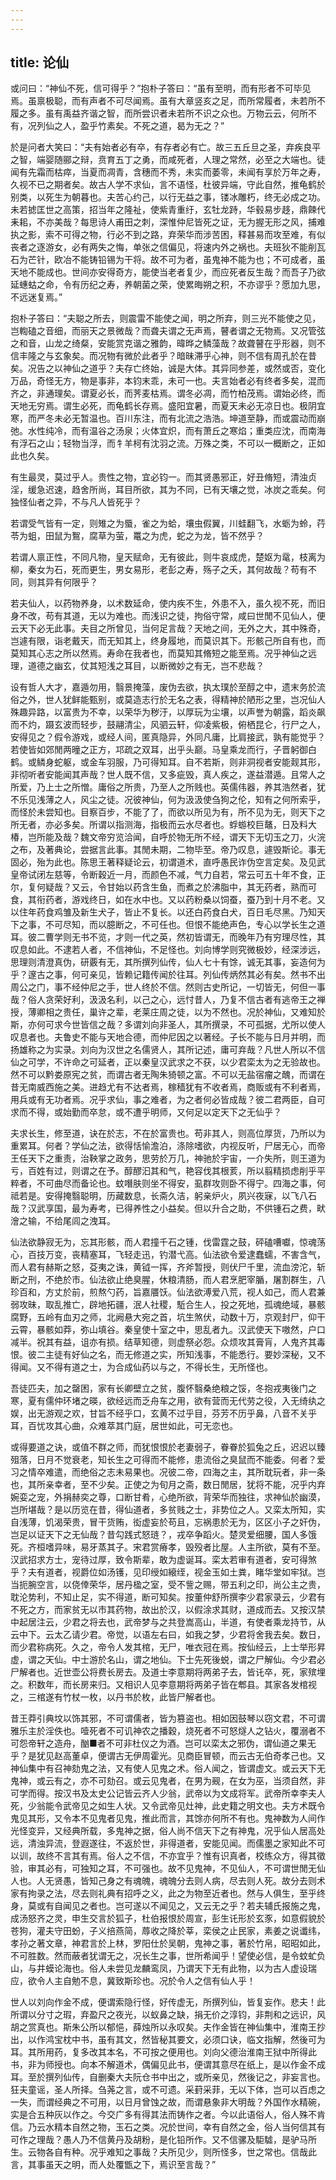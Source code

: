 ```yaml
---
---
---
```

title: 论仙
---




或问曰：“神仙不死，信可得乎？”抱朴子答曰：“虽有至明，而有形者不可毕见焉。虽禀极聪，而有声者不可尽闻焉。虽有大章竖亥之足，而所常履者，未若所不履之多。虽有禹益齐谐之智，而所尝识者未若所不识之众也。万物云云，何所不有，况列仙之人，盈乎竹素矣。不死之道，曷为无之？”

於是问者大笑曰：“夫有始者必有卒，有存者必有亡。故三五丘旦之圣，弃疾良平之智，端婴随郦之辩，贲育五丁之勇，而咸死者，人理之常然，必至之大端也。徒闻有先霜而枯瘁，当夏而凋青，含穗而不秀，未实而萎零，未闻有享於万年之寿，久视不已之期者矣。故古人学不求仙，言不语怪，杜彼异端，守此自然，推龟鹤於别类，以死生为朝暮也。夫苦心约己，以行无益之事，镂冰雕朽，终无必成之功。未若摅匡世之高策，招当年之隆祉，使紫青重纡，玄牡龙跱，华毂易步趍，鼎餗代耒耜，不亦美哉？每思诗人甫田之刺，深惟仲尼皆死之证，无为握无形之风，捕难执之影，索不可得之物，行必不到之路，弃荣华而涉苦困，释甚易而攻至难，有似丧者之逐游女，必有两失之悔，单张之信偏见，将速内外之祸也。夫班狄不能削瓦石为芒针，欧冶不能铸铅锡为干将。故不可为者，虽鬼神不能为也；不可成者，虽天地不能成也。世间亦安得奇方，能使当老者复少，而应死者反生哉？而吾子乃欲延蟪蛄之命，令有历纪之寿，养朝菌之荣，使累晦朔之积，不亦谬乎？愿加九思，不远迷复焉。”

抱朴子答曰：“夫聪之所去，则震雷不能使之闻，明之所弃，则三光不能使之见，岂輷磕之音细，而丽天之景微哉？而聋夫谓之无声焉，瞽者谓之无物焉。又况管弦之和音，山龙之绮粲，安能赏克谐之雅韵，暐晔之鳞藻哉？故聋瞽在乎形器，则不信丰隆之与玄象矣。而况物有微於此者乎？暗昧滞乎心神，则不信有周孔於在昔矣。况告之以神仙之道乎？夫存亡终始，诚是大体。其异同参差，或然或否，变化万品，奇怪无方，物是事非，本钧末乖，未可一也。夫言始者必有终者多矣，混而齐之，非通理矣。谓夏必长，而荠麦枯焉。谓冬必凋，而竹柏茂焉。谓始必终，而天地无穷焉。谓生必死，而龟鹤长存焉。盛阳宜暑，而夏天未必无凉日也。极阴宜寒，而严冬未必无暂温也。百川东注，而有北流之浩浩。坤道至静，而或震动而崩弛。水性纯冷，而有温谷之汤泉；火体宜炽，而有萧丘之寒焰；重类应沈，而南海有浮石之山；轻物当浮，而牜羊柯有沈羽之流。万殊之类，不可以一概断之，正如此也久矣。

有生最灵，莫过乎人。贵性之物，宜必钧一。而其贤愚邪正，好丑脩短，清浊贞淫，缓急迟速，趋舍所尚，耳目所欲，其为不同，已有天壤之觉，冰炭之乖矣。何独怪仙者之异，不与凡人皆死乎？

若谓受气皆有一定，则雉之为蜃，雀之为蛤，壤虫假翼，川蛙翻飞，水蛎为蛉，荇苓为蛆，田鼠为鴽，腐草为萤，鼍之为虎，蛇之为龙，皆不然乎？

若谓人禀正性，不同凡物，皇天赋命，无有彼此，则牛哀成虎，楚妪为鼋，枝离为柳，秦女为石，死而更生，男女易形，老彭之寿，殇子之夭，其何故哉？苟有不同，则其异有何限乎？

若夫仙人，以药物养身，以术数延命，使内疾不生，外患不入，虽久视不死，而旧身不改，苟有其道，无以为难也。而浅识之徒，拘俗守常，咸曰世閒不见仙人，便云天下必无此事。夫目之所曾见，当何足言哉？天地之间，无外之大，其中殊奇，岂遽有限，诣老戴天，而无知其上，终身履地，而莫识其下。形骸己所自有也，而莫知其心志之所以然焉。寿命在我者也，而莫知其脩短之能至焉。况乎神仙之远理，道德之幽玄，仗其短浅之耳目，以断微妙之有无，岂不悲哉？

设有哲人大才，嘉遁勿用，翳景掩藻，废伪去欲，执太璞於至醇之中，遗末务於流俗之外，世人犹鲜能甄别，或莫造志行於无名之表，得精神於陋形之里，岂况仙人殊趣异路，以富贵为不幸，以荣华为秽汙，以厚玩为尘壤，以声誉为朝露，蹈炎飙而不灼，蹑玄波而轻步，鼓翮清尘，风驷云轩，仰凌紫极，俯栖昆仑，行尸之人，安得见之？假令游戏，或经人间，匿真隐异，外同凡庸，比肩接武，孰有能觉乎？若使皆如郊閒两曈之正方，邛疏之双耳，出乎头巅。马皇乘龙而行，子晋躬御白鹤。或鳞身蛇躯，或金车羽服，乃可得知耳。自不若斯，则非洞视者安能觌其形，非彻听者安能闻其声哉？世人既不信，又多疵毁，真人疾之，遂益潜遁。且常人之所爱，乃上士之所憎。庸俗之所贵，乃至人之所贱也。英儒伟器，养其浩然者，犹不乐见浅薄之人，风尘之徒。况彼神仙，何为汲汲使刍狗之伦，知有之何所索乎，而怪於未尝知也。目察百步，不能了了，而欲以所见为有，所不见为无，则天下之所无者，亦必多矣。所谓以指测海，指极而云水尽者也。蜉蝣校巨鼇，日及料大椿，岂所能及哉？魏文帝穷览洽闻，自呼於物无所不经，谓天下无切玉之刀，火浣之布，及著典论，尝据言此事。其閒未期，二物毕至。帝乃叹息，遽毁斯论。事无固必，殆为此也。陈思王著释疑论云，初谓道术，直呼愚民诈伪空言定矣。及见武皇帝试闭左慈等，令断穀近一月，而颜色不减，气力自若，常云可五十年不食，正尔，复何疑哉？又云，令甘始以药含生鱼，而煮之於沸脂中，其无药者，熟而可食，其衔药者，游戏终日，如在水中也。又以药粉桑以饲蚕，蚕乃到十月不老。又以住年药食鸡雏及新生犬子，皆止不复长。以还白药食白犬，百日毛尽黑。乃知天下之事，不可尽知，而以臆断之，不可任也。但恨不能绝声色，专心以学长生之道耳。彼二曹学则无书不览，才则一代之英，然初皆谓无，而晚年乃有穷理尽性，其叹息如此。不逮若人者，不信神仙，不足怪也。刘向博学则究微极妙，经深涉远，思理则清澄真伪，研覈有无，其所撰列仙传，仙人七十有馀，诚无其事，妄造何为乎？邃古之事，何可亲见，皆赖记籍传闻於往耳。列仙传炳然其必有矣。然书不出周公之门，事不经仲尼之手，世人终於不信。然则古史所记，一切皆无，何但一事哉？俗人贪荣好利，汲汲名利，以己之心，远忖昔人，乃复不信古者有逃帝王之禅授，薄卿相之贵任，巢许之辈，老莱庄周之徒，以为不然也。况於神仙，又难知於斯，亦何可求今世皆信之哉？多谓刘向非圣人，其所撰录，不可孤据，尤所以使人叹息者也。夫鲁史不能与天地合德，而仲尼因之以著经。子长不能与日月并明，而扬雄称之为实录。刘向为汉世之名儒贤人，其所记述，庸可弃哉？凡世人所以不信仙之可学，不许命之可延者，正以秦皇汉武求之不获，以少君栾太为之无验故也。然不可以黔娄原宪之贫，而谓古者无陶朱猗顿之富。不可以无盐宿瘤之醜，而谓在昔无南威西施之美。进趋尤有不达者焉，稼穑犹有不收者焉，商贩或有不利者焉，用兵或有无功者焉。况乎求仙，事之难者，为之者何必皆成哉？彼二君两臣，自可求而不得，或始勤而卒怠，或不遭乎明师，又何足以定天下之无仙乎？

夫求长生，修至道，诀在於志，不在於富贵也。苟非其人，则高位厚货，乃所以为重累耳。何者？学仙之法，欲得恬愉澹泊，涤除嗜欲，内视反听，尸居无心，而帝王任天下之重责，治鞅掌之政务，思劳於万几，神驰於宇宙，一介失所，则王道为亏，百姓有过，则谓之在予。醇醪汩其和气，艳容伐其根荄，所以翦精损虑削乎平粹者，不可曲尽而备论也。蚊噆肤则坐不得安，虱群攻则卧不得宁。四海之事，何祗若是。安得掩翳聪明，历藏数息，长斋久洁，躬亲炉火，夙兴夜寐，以飞八石哉？汉武享国，最为寿考，已得养性之小益矣。但以升合之助，不供锺石之费，畎澮之输，不给尾闾之洩耳。

仙法欲静寂无为，忘其形骸，而人君撞千石之锺，伐雷霆之鼓，砰磕嘈囐，惊魂荡心，百技万变，丧精塞耳，飞轻走迅，钓潜弋高。仙法欲令爱逮蠢蠕，不害含气，而人君有赫斯之怒，芟夷之诛，黄钺一挥，齐斧暂授，则伏尸千里，流血滂沱，斩断之刑，不绝於市。仙法欲止绝臭腥，休粮清肠，而人君烹肥宰腯，屠割群生，八珍百和，方丈於前，煎熬勺药，旨嘉餍饫。仙法欲溥爱八荒，视人如己，而人君兼弱攻昧，取乱推亡，辟地拓疆，泯人社稷，駈合生人，投之死地，孤魂绝域，暴骸腐野，五岭有血刃之师，北阙悬大宛之首，坑生煞伏，动数十万，京观封尸，仰干云霄，暴骸如莽，弥山填谷。秦皇使十室之中，思乱者九。汉武使天下嗷然，户口减半。祝其有益，诅亦有损。结草知德，则虚祭必怨。众烦攻其膏肓，人鬼齐其毒恨。彼二主徒有好仙之名，而无修道之实，所知浅事，不能悉行。要妙深秘，又不得闻。又不得有道之士，为合成仙药以与之，不得长生，无所怪也。

吾徒匹夫，加之罄困，家有长卿壁立之贫，腹怀翳桑绝粮之馁，冬抱戎夷後门之寒，夏有儒仲环堵之暎，欲经远而乏舟车之用，欲有营而无代劳之役，入无绮纨之娱，出无游观之欢，甘旨不经乎口，玄黄不过乎目，芬芳不历乎鼻，八音不关乎耳，百忧攻其心曲，众难萃其门庭，居世如此，可无恋也。

或得要道之诀，或值不群之师，而犹恨恨於老妻弱子，眷眷於狐兔之丘，迟迟以臻殂落，日月不觉衰老，知长生之可得而不能修，患流俗之臭鼠而不能委。何者？爱习之情卒难遣，而绝俗之志未易果也。况彼二帝，四海之主，其所耽玩者，非一条也，其所亲幸者，至不少矣。正使之为旬月之斋，数日閒居，犹将不能，况乎内弃婉娈之宠，外捐赫奕之尊，口断甘肴，心绝所欲，背荣华而独往，求神仙於幽漠，岂所堪哉？是以历览在昔，得仙道者，多贫贱之士，非势位之人。又栾太所知，实自浅薄，饥渴荣贵，冒干货贿，衒虚妄於苟且，忘祸患於无为，区区小子之奸伪，岂足以证天下之无仙哉？昔勾践式怒琏？，戎卒争蹈火。楚灵爱细腰，国人多饿死。齐桓嗜异味，易牙蒸其子。宋君赏瘠孝，毁殁者比屋。人主所欲，莫有不至。汉武招求方士，宠待过厚，致令斯辈，敢为虚诞耳。栾太若审有道者，安可得煞乎？夫有道者，视爵位如汤镬，见印绶如縗绖，视金玉如土粪，睹华堂如牢狱。岂当扼腕空言，以侥倖荣华，居丹楹之室，受不訾之赐，带五利之印，尚公主之贵，耽沦势利，不知止足，实不得道，断可知矣。按董仲舒所撰李少君家录云，少君有不死之方，而家贫无以市其药物，故出於汉，以假涂求其财，道成而去。又按汉禁中起居注云，少君之将去也，武帝梦与之共登嵩高山，半道，有使者乘龙持节，从云中下。云太乙请少君。帝觉，以语左右曰，如我之梦，少君将舍我去矣。数日，而少君称病死。久之，帝令人发其棺，无尸，唯衣冠在焉。按仙经云，上士举形昇虚，谓之天仙。中士游於名山，谓之地仙。下士先死後蜕，谓之尸解仙。今少君必尸解者也。近世壶公将费长房去。及道士李意期将两弟子去，皆讬卒，死，家殡埋之。积数年，而长房来归。又相识人见李意期将两弟子皆在郫县。其家各发棺视之，三棺遂有竹杖一枚，以丹书於枚，此皆尸解者也。

昔王莽引典坟以饰其邪，不可谓儒者，皆为篡盗也。相如因鼓琴以窃文君，不可谓雅乐主於淫佚也。噎死者不可讥神农之播穀，烧死者不可怒燧人之钻火，覆溺者不可怨帝轩之造舟，酗■者不可非杜仪之为酒。岂可以栾太之邪伪，谓仙道之果无乎？是犹见赵高董卓，便谓古无伊周霍光。见商臣冒顿，而云古无伯奇孝己也。又神仙集中有召神劾鬼之法，又有使人见鬼之术。俗人闻之，皆谓虚文。或云天下无鬼神，或云有之，亦不可劾召。或云见鬼者，在男为觋，在女为巫，当须自然，非可学而得。按汉书及太史公记皆云齐人少翁，武帝以为文成将军。武帝所幸李夫人死，少翁能令武帝见之如生人状。又令武帝见灶神，此史籍之明文也。夫方术既令鬼见其形，又令本不见鬼者见鬼，推此而言，其馀亦何所不有也。鬼神数为人间作光怪变异，又经典所载，多鬼神之据，俗人尚不信天下之有神鬼，况乎仙人居高处远，清浊异流，登遐遂往，不返於世，非得道者，安能见闻。而儒墨之家知此不可以训，故终不言其有焉。俗人之不信，不亦宜乎？惟有识真者，校练众方，得其徵验，审其必有，可独知之耳，不可强也。故不见鬼神，不见仙人，不可谓世閒无仙人也。人无贤愚，皆知己身之有魂魄，魂魄分去则人病，尽去则人死。故分去则术家有拘录之法，尽去则礼典有招呼之义，此之为物至近者也。然与人俱生，至乎终身，莫或有自闻见之者也。岂可遂以不闻见之，又云无之乎？若夫辅氏报施之鬼，成汤怒齐之灵，申生交言於狐子，杜伯报恨於周宣，彭生讬形於玄豕，如意假貌於苍狗，灌夫守田蚡，子义掊燕简，蓐收之降於莘，栾侯之止民家，素姜之说谶纬，孝孙之著文章，神君言於上林，罗阳仕於吴朝，鬼神之事，著於竹帛，昭昭如此，不可胜数。然而蔽者犹谓无之，况长生之事，世所希闻乎！望使必信，是令蚊虻负山，与井蟆论海也。俗人未尝见龙麟鸾凤，乃谓天下无有此物，以为古人虚设瑞应，欲令人主自勉不息，冀致斯珍也。况於令人之信有仙人乎！

世人以刘向作金不成，便谓索隐行怪，好传虚无，所撰列仙，皆复妄作。悲夫！此所谓以分寸之瑕，弃盈尺之夜光，以蚁鼻之缺，捐无价之淳钧，非荆和之远识，风胡之赏真也。斯朱公所以郁悒，薛烛所以永叹矣。夫作金皆在神仙集中，淮南王抄出，以作鸿宝枕中书，虽有其文，然皆秘其要文，必须口诀，临文指解，然後可为耳。其所用药，复多改其本名，不可按之便用也。刘向父德治淮南王狱中所得此书，非为师授也。向本不解道术，偶偏见此书，便谓其意尽在纸上，是以作金不成耳。至於撰列仙传，自删秦大夫阮仓书中出之，或所亲见，然後记之，非妄言也。狂夫童谣，圣人所择。刍荛之言，或不可遗。采葑采菲，无以下体，岂可以百虑之一失，而谓经典之不可用，以日月曾蚀之故，而谓悬象非大明哉？外国作水精碗，实是合五种灰以作之。今交广多有得其法而铸作之者。今以此语俗人，俗人殊不肯信。乃云水精本自然之物，玉石之类。况於世间，幸有自然之金，俗人当何信其有可作之理哉？愚人乃不信黄丹及胡粉，是化铅所作。又不信骡及駏驉，是驴马所生。云物各自有种。况乎难知之事哉？夫所见少，则所怪多，世之常也。信哉此言，其事虽天之明，而人处覆甑之下，焉识至言哉？”